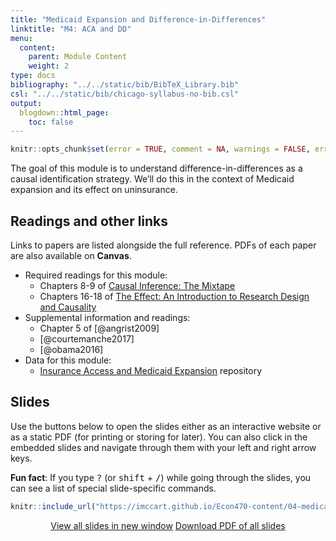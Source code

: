```yaml
---
title: "Medicaid Expansion and Difference-in-Differences"
linktitle: "M4: ACA and DD"
menu:
  content:
    parent: Module Content
    weight: 2
type: docs
bibliography: "../../static/bib/BibTeX_Library.bib"
csl: "../../static/bib/chicago-syllabus-no-bib.csl"
output:
  blogdown::html_page:
    toc: false
---
```


```r
knitr::opts_chunk$set(error = TRUE, comment = NA, warnings = FALSE, errors = FALSE, messages = FALSE, tidy = FALSE, echo = FALSE)
```

The goal of this module is to understand difference-in-differences as a causal identification strategy. We'll do this in the context of Medicaid expansion and its effect on uninsurance. 


## Readings and other links

Links to papers are listed alongside the full reference. PDFs of each paper are also available on **Canvas**.

- <i class="fas fa-book"></i> Required readings for this module:
    - Chapters 8-9 of [Causal Inference: The Mixtape](https://mixtape.scunning.com/)
    - Chapters 16-18 of [The Effect: An Introduction to Research Design and Causality](https://theeffectbook.net/)
- <i class="fas fa-external-link-square-alt"></i> Supplemental information and readings:
    - Chapter 5 of [@angrist2009]
    - [@courtemanche2017]
    - [@obama2016]    
- <i class="fa fa-database"></i> Data for this module:
    - [Insurance Access and Medicaid Expansion](https://github.com/imccart/Insurance-Access) repository


## Slides

Use the buttons below to open the slides either as an interactive website or as a static PDF (for printing or storing for later). You can also click in the embedded slides and navigate through them with your left and right arrow keys.

:::fyi
**Fun fact**: If you type <kbd>?</kbd> (or <kbd>shift</kbd> + <kbd>/</kbd>) while going through the slides, you can see a list of special slide-specific commands.
:::


<center>

```r
knitr::include_url("https://imccart.github.io/Econ470-content/04-medicaid-uninsurance.html")
```


<p><a class="btn btn-primary btn-lg" target="_blank" href="https://imccart.github.io/Econ470-content/04-medicaid-uninsurance.html"><i class="fas fa-external-link-alt"></i> View all slides in new window</a> <a class="btn btn-primary btn-lg" target="_blank" href="https://imccart.github.io/Econ470-content/04-medicaid-uninsurance.pdf" role="button"><i class="far fa-file-pdf"></i> Download PDF of all slides</a></p>

</center>

